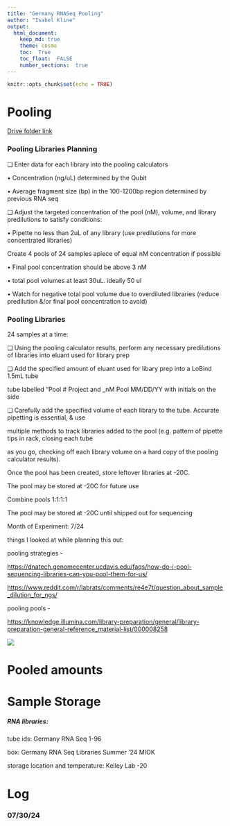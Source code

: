 ```yaml
---
title: "Germany RNASeq Pooling"
author: "Isabel Kline"
output:  
  html_document:
    keep_md: true
    theme: cosmo
    toc:  True
    toc_float:  FALSE
    number_sections:  true
---
```


```r
knitr::opts_chunk$set(echo = TRUE)
```

# Pooling

[Drive folder link](https://drive.google.com/drive/u/0/folders/1Hol6ktlDViiKfrVa1tLDwSl3-bCFDLBG)

### Pooling Libraries Planning

❑ Enter data for each library into the pooling calculators

• Concentration (ng/uL) determined by the Qubit

• Average fragment size (bp) in the 100-1200bp region determined by previous RNA seq

❑ Adjust the targeted concentration of the pool (nM), volume, and library predilutions to satisfy conditions:

• Pipette no less than 2uL of any library (use predilutions for more concentrated libraries)

Create 4 pools of 24 samples apiece of equal nM concentration if possible

• Final pool concentration should be above 3 nM

• total pool volumes at least 30uL. ideally 50 ul

• Watch for negative total pool volume due to overdiluted libraries (reduce predilution &/or final pool concentration to avoid)

### Pooling Libraries 

24 samples at a time:

❑ Using the pooling calculator results, perform any necessary predilutions of libraries into eluant used for library prep

❑ Add the specified amount of eluant used for libary prep into a LoBind 1.5mL tube

tube labelled "Pool \# Project and \_nM Pool MM/DD/YY with initials on the side

❑ Carefully add the specified volume of each library to the tube. Accurate pipetting is essential, & use

multiple methods to track libraries added to the pool (e.g. pattern of pipette tips in rack, closing each tube

as you go, checking off each library volume on a hard copy of the pooling calculator results).

Once the pool has been created, store leftover libraries at -20C.

The pool may be stored at -20C for future use

Combine pools 1:1:1:1

The pool may be stored at -20C until shipped out for sequencing

Month of Experiment: 7/24

things I looked at while planning this out:

pooling strategies -

<https://dnatech.genomecenter.ucdavis.edu/faqs/how-do-i-pool-sequencing-libraries-can-you-pool-them-for-us/>

<https://www.reddit.com/r/labrats/comments/re4e7t/question_about_sample_dilution_for_ngs/>

pooling pools -

<https://knowledge.illumina.com/library-preparation/general/library-preparation-general-reference_material-list/000008258>

![](images/Pools-01.jpg)

# Pooled amounts

# Sample Storage

##### RNA libraries:

tube ids: Germany RNA Seq 1-96

box: Germany RNA Seq Libraries Summer '24 MIOK

storage location and temperature: Kelley Lab -20

# Log

### 07/30/24
